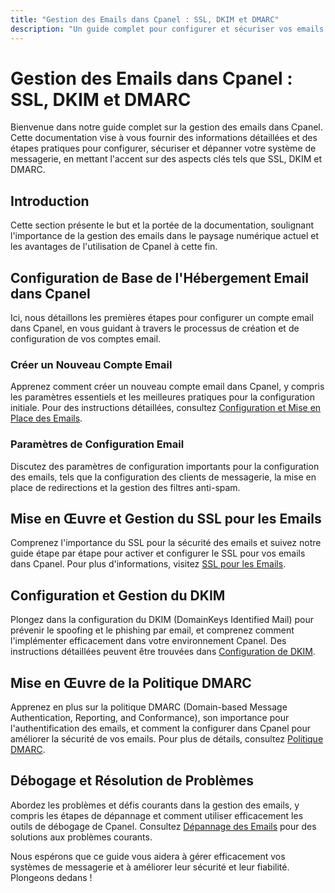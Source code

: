 ```yaml
---
title: "Gestion des Emails dans Cpanel : SSL, DKIM et DMARC"
description: "Un guide complet pour configurer et sécuriser vos emails dans Cpanel."
---
```


# Gestion des Emails dans Cpanel : SSL, DKIM et DMARC

Bienvenue dans notre guide complet sur la gestion des emails dans Cpanel. Cette documentation vise à vous fournir des informations détaillées et des étapes pratiques pour configurer, sécuriser et dépanner votre système de messagerie, en mettant l'accent sur des aspects clés tels que SSL, DKIM et DMARC.

## <span id="introduction">Introduction</span>

Cette section présente le but et la portée de la documentation, soulignant l'importance de la gestion des emails dans le paysage numérique actuel et les avantages de l'utilisation de Cpanel à cette fin.

## <span id="basic-setup">Configuration de Base de l'Hébergement Email dans Cpanel</span>

Ici, nous détaillons les premières étapes pour configurer un compte email dans Cpanel, en vous guidant à travers le processus de création et de configuration de vos comptes email.

### <span id="create-email">Créer un Nouveau Compte Email</span>

Apprenez comment créer un nouveau compte email dans Cpanel, y compris les paramètres essentiels et les meilleures pratiques pour la configuration initiale. Pour des instructions détaillées, consultez [Configuration et Mise en Place des Emails](/mail/email-setup).

### <span id="email-settings">Paramètres de Configuration Email</span>

Discutez des paramètres de configuration importants pour la configuration des emails, tels que la configuration des clients de messagerie, la mise en place de redirections et la gestion des filtres anti-spam.

## <span id="implementing-ssl">Mise en Œuvre et Gestion du SSL pour les Emails</span>

Comprenez l'importance du SSL pour la sécurité des emails et suivez notre guide étape par étape pour activer et configurer le SSL pour vos emails dans Cpanel. Pour plus d'informations, visitez [SSL pour les Emails](/mail/ssl).

## <span id="configuring-dkim">Configuration et Gestion du DKIM</span>

Plongez dans la configuration du DKIM (DomainKeys Identified Mail) pour prévenir le spoofing et le phishing par email, et comprenez comment l'implémenter efficacement dans votre environnement Cpanel. Des instructions détaillées peuvent être trouvées dans [Configuration de DKIM](/mail/configure-dkim).

## <span id="implementing-dmarc">Mise en Œuvre de la Politique DMARC</span>

Apprenez en plus sur la politique DMARC (Domain-based Message Authentication, Reporting, and Conformance), son importance pour l'authentification des emails, et comment la configurer dans Cpanel pour améliorer la sécurité de vos emails. Pour plus de détails, consultez [Politique DMARC](/mail/dmarc).

## <span id="debugging">Débogage et Résolution de Problèmes</span>

Abordez les problèmes et défis courants dans la gestion des emails, y compris les étapes de dépannage et comment utiliser efficacement les outils de débogage de Cpanel. Consultez [Dépannage des Emails](/mail/email-troubleshooting) pour des solutions aux problèmes courants.

Nous espérons que ce guide vous aidera à gérer efficacement vos systèmes de messagerie et à améliorer leur sécurité et leur fiabilité. Plongeons dedans !
